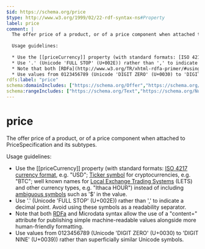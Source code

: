 ```yaml
---
$id: https://schema.org/price
$type: http://www.w3.org/1999/02/22-rdf-syntax-ns#Property
label: price
comment: |
  The offer price of a product, or of a price component when attached to PriceSpecification and its subtypes.
  
  Usage guidelines:
  
  * Use the [[priceCurrency]] property (with standard formats: [ISO 4217 currency format](http://en.wikipedia.org/wiki/ISO_4217), e.g. "USD"; [Ticker symbol](https://en.wikipedia.org/wiki/List_of_cryptocurrencies) for cryptocurrencies, e.g. "BTC"; well known names for [Local Exchange Trading Systems](https://en.wikipedia.org/wiki/Local_exchange_trading_system) (LETS) and other currency types, e.g. "Ithaca HOUR") instead of including [ambiguous symbols](http://en.wikipedia.org/wiki/Dollar_sign#Currencies_that_use_the_dollar_or_peso_sign) such as '$' in the value.
  * Use '.' (Unicode 'FULL STOP' (U+002E)) rather than ',' to indicate a decimal point. Avoid using these symbols as a readability separator.
  * Note that both [RDFa](http://www.w3.org/TR/xhtml-rdfa-primer/#using-the-content-attribute) and Microdata syntax allow the use of a "content=" attribute for publishing simple machine-readable values alongside more human-friendly formatting.
  * Use values from 0123456789 (Unicode 'DIGIT ZERO' (U+0030) to 'DIGIT NINE' (U+0039)) rather than superficially similar Unicode symbols.
rdfs:label: "price"
schema:domainIncludes: ["https://schema.org/Offer","https://schema.org/TradeAction","https://schema.org/PriceSpecification","https://schema.org/DonateAction"]
schema:rangeIncludes: ["https://schema.org/Text","https://schema.org/Number"]
---
```


# price

The offer price of a product, or of a price component when attached to PriceSpecification and its subtypes.

Usage guidelines:

* Use the [[priceCurrency]] property (with standard formats: [ISO 4217 currency format](http://en.wikipedia.org/wiki/ISO_4217), e.g. "USD"; [Ticker symbol](https://en.wikipedia.org/wiki/List_of_cryptocurrencies) for cryptocurrencies, e.g. "BTC"; well known names for [Local Exchange Trading Systems](https://en.wikipedia.org/wiki/Local_exchange_trading_system) (LETS) and other currency types, e.g. "Ithaca HOUR") instead of including [ambiguous symbols](http://en.wikipedia.org/wiki/Dollar_sign#Currencies_that_use_the_dollar_or_peso_sign) such as '$' in the value.
* Use '.' (Unicode 'FULL STOP' (U+002E)) rather than ',' to indicate a decimal point. Avoid using these symbols as a readability separator.
* Note that both [RDFa](http://www.w3.org/TR/xhtml-rdfa-primer/#using-the-content-attribute) and Microdata syntax allow the use of a "content=" attribute for publishing simple machine-readable values alongside more human-friendly formatting.
* Use values from 0123456789 (Unicode 'DIGIT ZERO' (U+0030) to 'DIGIT NINE' (U+0039)) rather than superficially similar Unicode symbols.

